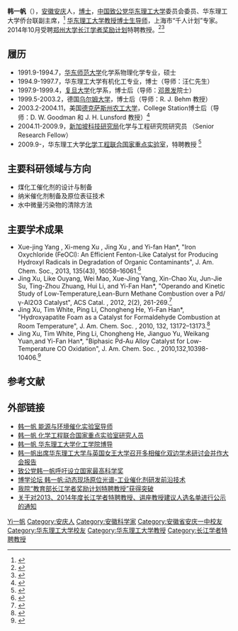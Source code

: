 {{Infobox_Person
| name = 韩一帆
|image= Yfhan.jpg
|box_width=200px
|occupation=[[中国致公党|中国致公党]] [[华东理工大学|华东理工大学]]委员会委员<br />华东理工大学侨台联副主席<br />教育部长江学者奖励计划特聘教授<br />上海市“千人计划”专家<br />华东理工大学化学工程专业校特聘教授<br /> 
| period = 
|birth_name=
| other_names =
| Sex = 男
|birth_date= {{birth date and age|1968|9|30}}
|birth_place= {{PRC}}[[安徽省|安徽省]][[安庆市|安庆市]]
|death_date= 
|death_place= 
| nationality ={{PRC}}
| residence =
| party =
| religion =
| spouse = 
| relatives = 
|education= 
*1997年毕业于华东理工大学有机化工专业
| past = 
| work =
|awards= 
}}
'''韩一帆'''（{{bd|1968年|9月|||catIdx=Han韩一帆}}），[[安徽|安徽]][[安庆市|安庆]]人，[[博士|博士]]，[[中国致公党|中国致公党]][[华东理工大学|华东理工大学]]委员会委员、华东理工大学侨台联副主席，<ref name="ecusthyfcv2">{{cite web|url= http://yfhan.ecust.edu.cn/faculty_cn.html |title=韩一帆 能源与环境催化实验室导师 | language =zh-hans }}</ref>
[[华东理工大学|华东理工大学]][[教授|教授]][[博士生导师|博士生导师]]，上海市“千人计划”专家。2014年10月受聘[[郑州大学|郑州大学]][[长江学者奖励计划|长江学者奖励计划]]特聘教授。<ref name="zzunews">{{cite web |url= http://www5.zzu.edu.cn/hxgc/xyxw/4a44c05f49411e11014974cb19be1003.html |title= 我院“教育部长江学者奖励计划特聘教授”获得突破 |language= zh-hans |deadurl= yes |archiveurl= https://web.archive.org/web/20150121112851/http://www5.zzu.edu.cn/hxgc/xyxw/4a44c05f49411e11014974cb19be1003.html |archivedate= 2015-01-21 }}</ref><ref name="hyfcjxz">{{cite web |url=http://www.moe.gov.cn/publicfiles/business/htmlfiles/moe/s5972/201411/177981.html |title= 关于对2013、2014年度长江学者特聘教授、讲座教授建议人选名单进行公示的通知 |language= zh-hans |access-date= 2015-01-21 |archive-url= https://web.archive.org/web/20150121104255/http://www.moe.edu.cn/publicfiles/business/htmlfiles/moe/s5972/201411/177981.html |archive-date= 2015-01-21 |dead-url= yes }}</ref>

== 履历 ==
*1991.9-1994.7，[[华东师范大学|华东师范大学]]化学系物理化学专业，硕士
*1994.9-1997.7，华东理工大学有机化工专业，博士（导师：汪仁先生）
*1997.9-1999.4，[[复旦大学|复旦大学]]化学系，博士后（导师：[[邓景发|邓景发]]院士）
*1999.5-2003.2，德国[[乌尔姆大学|乌尔姆大学]]，博士后（导师：R. J. Behm 教授）
*2003.2-2004.11，美国[[德克萨斯州农工大学|德克萨斯州农工大学]]，College Station博士后（导师：D. W. Goodman 和 J. H. Lunsford 教授）<ref name="ecusthyftamu">{{cite web |url= http://www.chem.tamu.edu/rgroup/goodman/past%20co%20worker.htm# |title= Prof. Dr. Yi-Fan Han  Goodman's Research Laboratory |language= en |access-date= 2014-04-14 |archive-url= https://web.archive.org/web/20140415053257/http://www.chem.tamu.edu/rgroup/goodman/past%20co%20worker.htm |archive-date= 2014-04-15 |dead-url= yes }}</ref>
*2004.11-2009.9，[[新加坡科技研究局|新加坡科技研究局]]化学与工程研究院研究员 （Senior Research Fellow）
*2009.9-，华东理工大学[[化学工程联合国家重点实验室|化学工程联合国家重点实验室]]，特聘教授 <ref name="ecusthyfol">{{cite web|url= http://kjc.ecust.edu.cn/s/33/t/41/5c/83/info23683.htm |title=韩一帆 华东理工大学科技处 | language =zh-hans }}</ref>

== 主要科研领域与方向 ==
*煤化工催化剂的设计与制备
*纳米催化剂制备及原位表征技术
*水中微量污染物的清除方法

== 主要学术成果 ==
*Xue-jing Yang , Xi-meng Xu , Jing Xu , and Yi-fan Han*, "Iron Oxychloride (FeOCl): An Efficient Fenton-Like Catalyst for Producing Hydroxyl Radicals in Degradation of Organic Contaminants", J. Am. Chem. Soc., 2013, 135(43), 16058–16061.<ref name="ecusthyfpaper1">{{cite web|url= http://pubs.acs.org/doi/abs/10.1021/ja409130c?prevSearch=%255BTitle%253A%2BIron%2Boxychloride%255D%2Band%2B%255BPubType%253A%2B103%255D%2Bnot%2B%255BSeriesKey%253A%2Bcenear%255D%2Bnot%2B%255BSeriesKey%253A%2Bneaca9%255D%2Bnot%2B%255BSeriesKey%253A%2Biecnav%255D%2Band%2B%255BContrib%253A%2BYang%252CXue-jing%255D&searchHistoryKey= |title=Iron Oxychloride (FeOCl): An Efficient Fenton-Like Catalyst for Producing Hydroxyl Radicals in Degradation of Organic Contaminants | language =en }}</ref>
*Jing Xu, Like Ouyang, Wei Mao, Xue-Jing Yang, Xin-Chao Xu, Jun-Jie Su, Ting-Zhou Zhuang, Hui Li, and Yi-Fan Han*, "Operando and Kinetic Study of Low-Temperature,Lean-Burn Methane Combustion over a Pd/γ-Al2O3 Catalyst", ACS Catal. , 2012, 2(2), 261-269.<ref name="ecusthyfpaper2">{{cite web|url= http://pubs.acs.org/doi/abs/10.1021/cs200694k?journalCode=accacs&quickLinkVolume=2&quickLinkPage=261&volume=2 |title=Operando and Kinetic Study of Low-Temperature, Lean-Burn Methane Combustion over a Pd/γ-Al2O3 Catalyst | language =en }}</ref>
*Jing Xu, Tim White, Ping Li, Chongheng He, Yi-Fan Han*, "Hydroxyapatite Foam as a Catalyst for Formaldehyde Combustion at Room Temperature", J. Am. Chem. Soc. , 2010, 132, 13172–13173.<ref name="ecusthyfpaper3">{{cite web|url= http://pubs.acs.org/doi/abs/10.1021/ja1058923?journalCode=jacsat&quickLinkVolume=132&quickLinkPage=13172&volume=132 |title=Hydroxyapatite Foam as a Catalyst for Formaldehyde Combustion at Room Temperature | language =en }}</ref>
*Jing Xu, Tim White, Ping Li, Chongheng He, Jianguo Yu, Weikang Yuan,and Yi-Fan Han*, "Biphasic Pd-Au Alloy Catalyst for Low-Temperature CO Oxidation", J. Am. Chem. Soc. , 2010,132,10398-10406.<ref name="ecusthyfpaper4">{{cite web|url= http://pubs.acs.org/doi/abs/10.1021/ja102617r?journalCode=jacsat&quickLinkVolume=132&quickLinkPage=10398&volume=132 |title=Biphasic Pd−Au Alloy Catalyst for Low-Temperature CO Oxidation | language =en }}</ref>

== 参考文献 ==
{{Reflist}}

== 外部链接 ==
* [http://yfhan.ecust.edu.cn/faculty_cn.html 韩一帆 能源与环境催化实验室导师]
* [https://web.archive.org/web/20140415044607/http://skloche.ecust.edu.cn/staff/yfhan.html 韩一帆 化学工程联合国家重点实验室研究人员]
* [https://web.archive.org/web/20140415041908/http://webmanage.ecust.edu.cn/s/11/t/14/a/14617/info.jspy 韩一帆 华东理工大学化工学院博导]
* [https://web.archive.org/web/20140415055407/http://edu.ifeng.com/gaoxiao/detail_2014_04/01/35356517_0.shtml 韩一帆出席华东理工大学与英国女王大学召开多相催化双边学术研讨会并作大会报告]
* [http://shszx.eastday.com/node2/node4810/node4851/zhxw/u1ai66037.html 致公党韩一帆呼吁设立国家最高科学奖]
* [https://web.archive.org/web/20140415084152/http://www.sues.edu.cn/xshd/ShowArticle.asp?ArticleID=2942 博学论坛 韩一帆:动态现场原位光谱-工业催化剂研发前沿技术]
* [https://web.archive.org/web/20150121112851/http://www5.zzu.edu.cn/hxgc/xyxw/4a44c05f49411e11014974cb19be1003.html 我院“教育部长江学者奖励计划特聘教授”获得突破]
* [https://web.archive.org/web/20150121104255/http://www.moe.edu.cn/publicfiles/business/htmlfiles/moe/s5972/201411/177981.html 关于对2013、2014年度长江学者特聘教授、讲座教授建议人选名单进行公示的通知]
{{2013、2014年度“长江学者奖励计划”特聘教授}}
{{Authority control}}
{{DEFAULTSORT:Han韩一帆}}
[[Category:韩姓|Yi一帆]]
[[Category:安庆人|Category:安庆人]]
[[Category:安徽科学家|Category:安徽科学家]]
[[Category:安徽省安庆一中校友|Category:安徽省安庆一中校友]]
[[Category:华东理工大学校友|Category:华东理工大学校友]]
[[Category:华东理工大学教授|Category:华东理工大学教授]]
[[Category:长江学者特聘教授|Category:长江学者特聘教授]]